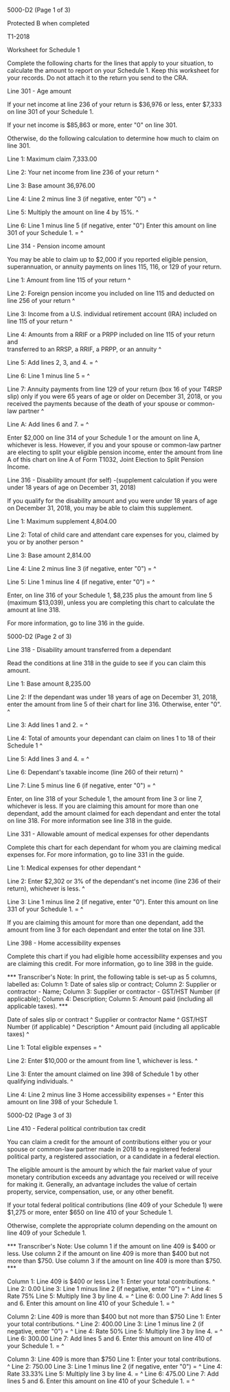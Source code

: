 ﻿5000-D2 (Page 1 of 3) 
 
Protected B when completed 
 
T1-2018 
 
Worksheet for Schedule 1 
 
Complete the following charts for the lines that apply to your situation, to 
calculate the amount to report on your Schedule 1. Keep this worksheet for 
your records. Do not attach it to the return you send to the CRA. 
 
Line 301 - Age amount 
 
If your net income at line 236 of your return is $36,976 or less, enter 
$7,333 on line 301 of your Schedule 1. 
 
If your net income is $85,863 or more, enter "0" on line 301. 
 
Otherwise, do the following calculation to determine how much to claim on 
line 301. 
 
Line 1: Maximum claim 7,333.00 
 
Line 2: Your net income from line 236 of your return ^
 
Line 3: Base amount 36,976.00 
 
Line 4: Line 2 minus line 3 (if negative, enter "0") = ^
 
Line 5: Multiply the amount on line 4 by 15%. ^
 
Line 6: Line 1 minus line 5 (if negative, enter "0") Enter this amount on 
line 301 of your Schedule 1. = ^
 
Line 314 - Pension income amount 
 
You may be able to claim up to $2,000 if you reported eligible pension, 
superannuation, or annuity payments on lines 115, 116, or 129 of your return. 
 
Line 1: Amount from line 115 of your return ^
 
Line 2: Foreign pension income you included on line 115 and deducted on line 
256 of your return ^
 
Line 3: Income from a U.S. individual retirement account (IRA) included on 
line 115 of your return ^
 
Line 4: Amounts from a RRIF or a PRPP included on line 115 of your return and  
transferred to an RRSP, a RRIF, a PRPP, or an annuity ^
 
Line 5: Add lines 2, 3, and 4. = ^
 
Line 6: Line 1 minus line 5 = ^
 
Line 7: Annuity payments from line 129 of your return (box 16 of your T4RSP 
slip) only if you were 65 years of age or older on December 31, 2018, or you 
received the payments because of the death of your spouse or common-law 
partner ^
 
Line A: Add lines 6 and 7. = ^
 
Enter $2,000 on line 314 of your Schedule 1 or the amount on line A, 
whichever is less. However, if you and your spouse or common-law partner are 
electing to split your eligible pension income, enter the amount from line A 
of this chart on line A of Form T1032, Joint Election to Split Pension 
Income. 
 
Line 316 - Disability amount (for self) -(supplement calculation if you were 
under 18 years of age on December 31, 2018) 
 
If you qualify for the disability amount and you were under 18 years of age 
on December 31, 2018, you may be able to claim this supplement. 
 
Line 1: Maximum supplement 4,804.00 
 
Line 2: Total of child care and attendant care expenses for you, claimed by 
you or by another person ^
 
Line 3: Base amount 2,814.00 
 
Line 4: Line 2 minus line 3 (if negative, enter "0") = ^
 
Line 5: Line 1 minus line 4 (if negative, enter "0") = ^
 
Enter, on line 316 of your Schedule 1, $8,235 plus the amount from line 5 
(maximum $13,039), unless you are completing this chart to calculate the 
amount at line 318. 
 
For more information, go to line 316 in the guide. 
 
 
5000-D2 (Page 2 of 3) 
 
Line 318 - Disability amount transferred from a dependant 
 
Read the conditions at line 318 in the guide to see if you can claim this 
amount. 
 
Line 1: Base amount 8,235.00 
 
Line 2: If the dependant was under 18 years of age on December 31, 2018, 
enter the amount from line 5 of their chart for line 316. Otherwise, enter 
"0". ^
 
Line 3: Add lines 1 and 2. = ^
 
Line 4: Total of amounts your dependant can claim on lines 1 to 18 of their 
Schedule 1 ^
 
Line 5: Add lines 3 and 4. = ^
 
Line 6: Dependant's taxable income (line 260 of their return) ^
 
Line 7: Line 5 minus line 6 (if negative, enter "0") = ^
 
Enter, on line 318 of your Schedule 1, the amount from line 3 or line 7, 
whichever is less. If you are claiming this amount for more than one 
dependant, add the amount claimed for each dependant and enter the total on 
line 318. For more information see line 318 in the guide. 
 
Line 331 - Allowable amount of medical expenses for other dependants 
 
Complete this chart for each dependant for whom you are claiming medical 
expenses for. For more information, go to line 331 in the guide. 
 
Line 1: Medical expenses for other dependant ^
 
Line 2: Enter $2,302 or 3% of the dependant's net income (line 236 of their 
return), whichever is less. ^
 
Line 3: Line 1 minus line 2 (if negative, enter "0"). Enter this amount on 
line 331 of your Schedule 1. = ^
 
If you are claiming this amount for more than one dependant, add the amount 
from line 3 for each dependant and enter the total on line 331. 
 
Line 398 - Home accessibility expenses 
 
Complete this chart if you had eligible home accessibility expenses and you 
are claiming this credit. For more information, go to line 398 in the guide. 
 
*** Transcriber's Note: In print, the following table is set-up as 5 columns, 
labelled as: Column 1: Date of sales slip or contract; Column 2: Supplier or 
contractor - Name; Column 3: Supplier or contractor - GST/HST Number (if 
applicable); Column 4: Description; Column 5: Amount paid (including all 
applicable taxes). *** 
 
Date of sales slip or contract ^
Supplier or contractor 
Name ^
GST/HST Number (if applicable) ^
Description ^
Amount paid (including all applicable taxes) ^
 
Line 1: Total eligible expenses = ^
 
Line 2: Enter $10,000 or the amount from line 1, whichever is less. ^
 
Line 3: Enter the amount claimed on line 398 of Schedule 1 by other 
qualifying individuals. ^
 
Line 4: Line 2 minus line 3 Home accessibility expenses = ^
Enter this amount on line 398 of your Schedule 1. 
 
 
5000-D2 (Page 3 of 3) 
 
Line 410 - Federal political contribution tax credit 
 
You can claim a credit for the amount of contributions either you or your 
spouse or common-law partner made in 2018 to a registered federal political 
party, a registered association, or a candidate in a federal election. 
 
The eligible amount is the amount by which the fair market value of your 
monetary contribution exceeds any advantage you received or will receive for 
making it. Generally, an advantage includes the value of certain property, 
service, compensation, use, or any other benefit. 
 
If your total federal political contributions (line 409 of your Schedule 1) 
were $1,275 or more, enter $650 on line 410 of your Schedule 1. 
 
Otherwise, complete the appropriate column depending on the amount on line 
409 of your Schedule 1. 
 
*** Transcriber's Note: Use column 1 if the amount on line 409 is $400 or 
less. Use column 2 if the amount on line 409 is more than $400 but not more 
than $750. Use column 3 if the amount on line 409 is more than $750. *** 
 
Column 1: Line 409 is $400 or less 
Line 1: Enter your total contributions. ^
Line 2: 0.00 
Line 3: Line 1 minus line 2 (if negative, enter "0") = ^
Line 4: Rate 75% 
Line 5: Multiply line 3 by line 4. = ^
Line 6: 0.00 
Line 7: Add lines 5 and 6. Enter this amount on line 410 of your Schedule 1. 
= ^
 
Column 2: Line 409 is more than $400 but not more than $750 
Line 1: Enter your total contributions. ^
Line 2: 400.00 
Line 3: Line 1 minus line 2 (if negative, enter "0") = ^
Line 4: Rate 50% 
Line 5: Multiply line 3 by line 4. = ^
Line 6: 300.00 
Line 7: Add lines 5 and 6. Enter this amount on line 410 of your Schedule 1. 
= ^
 
Column 3: Line 409 is more than $750 
Line 1: Enter your total contributions. ^
Line 2: 750.00 
Line 3: Line 1 minus line 2 (if negative, enter "0") = ^
Line 4: Rate 33.33% 
Line 5: Multiply line 3 by line 4. = ^
Line 6: 475.00 
Line 7: Add lines 5 and 6. Enter this amount on line 410 of your Schedule 1. 
= ^
